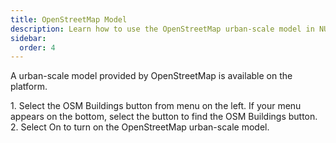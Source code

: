 ```yaml
---
title: OpenStreetMap Model
description: Learn how to use the OpenStreetMap urban-scale model in NUS Digital Twin
sidebar:
  order: 4
---
```


A urban-scale model provided by OpenStreetMap is available on the platform. 

<Steps>
1. Select the <span style={{ display: 'inline-block' }}><Icons.OSMBuildings height="1.125rem" width="1.125rem" /></span> OSM Buildings button from menu on the left. If your menu appears on the bottom, select the <span style={{ display: 'inline-block' }}><Icons.Layers height="1.125rem" width="1.125rem" /></span> button to find the OSM Buildings button.
2. Select On to turn on the OpenStreetMap urban-scale model.
</Steps>

